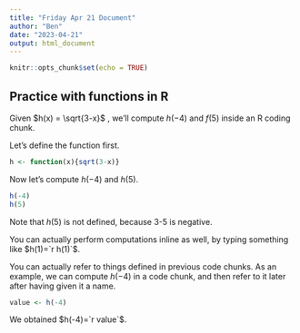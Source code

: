 ```yaml
---
title: "Friday Apr 21 Document"
author: "Ben"
date: "2023-04-21"
output: html_document
---
```


```r
knitr::opts_chunk$set(echo = TRUE)
```

## Practice with functions in R

Given $h(x) = \sqrt{3-x}$
, we'll compute $h(-4)$ and $f(5)$
 inside an R coding chunk.
 
 Let's define the function first. 

```r
h <- function(x){sqrt(3-x)}
```

Now let's compute $h(-4)$ and $h(5)$. 
```r
h(-4)
h(5)
```
 
Note that $h(5)$ is not defined, because 3-5 is negative. 

You can actually perform computations inline as well, by typing something like $h(1)=`r h(1)`$.

You can actually refer to things defined in previous code chunks. As an example, we can compute $h(-4)$ in a code chunk, and then refer to it later after having given it a name. 

```r
value <- h(-4)
```

We obtained $h(-4)=`r value`$.

